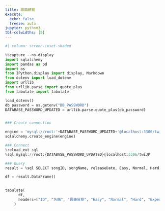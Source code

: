 ```yaml
---
title: 歌曲總覽
execute:
  echo: false
  freeze: auto
jupyter: python3
tbl-colwidths: [5]
---
```


<style>
    .cell-output{width: 100vw;}
    .anchorjs-link {
        display :none;
    }
</style>
<link rel="stylesheet" href="../projects/twi_JP/style.css">
<link rel="stylesheet" href="https://fonts.googleapis.com/icon?family=Material+Icons">
<link rel="stylesheet" href="https://fonts.googleapis.com/css2?family=Material+Symbols+Outlined:opsz,wght,FILL,GRAD@48,500,1,200" />
<link href="https://cdn.jsdelivr.net/npm/bootstrap@5.3.0-alpha3/dist/css/bootstrap.min.css" rel="stylesheet" integrity="sha384-KK94CHFLLe+nY2dmCWGMq91rCGa5gtU4mk92HdvYe+M/SXH301p5ILy+dN9+nJOZ" crossorigin="anonymous">



```python
#| column: screen-inset-shaded

%%capture --no-display
import sqlalchemy
import pandas as pd
import os
from IPython.display import display, Markdown
from dotenv import load_dotenv
import urllib
from urllib.parse import quote_plus
from tabulate import tabulate

load_dotenv()
db_password = os.getenv("DB_PASSWORD")
DATABASE_PASSWORD_UPDATED = urllib.parse.quote_plus(db_password)


### Create connection

engine = 'mysql://root:'+DATABASE_PASSWORD_UPDATED+'@localhost:3306/twiJP'
sqlalchemy.create_engine(engine)

### Connect
%reload_ext sql
%sql mysql://root:{DATABASE_PASSWORD_UPDATED}@localhost:3306/twiJP

### Query
result = %sql SELECT songID, songName, releaseDate, Easy, Normal, Hard, Expert, Master, unit, TIME_FORMAT(songLength, '%i:%s') songLength, comboE, comboN, comboH, comboEX, comboMA, lyric, compose, arrange FROM song ORDER BY songID

df = result.DataFrame()

    
tabulate(
      df, 
      headers=["ID", "名稱", "實裝日期", "Easy", "Normal", "Hard", "Expert", "Master", "團體", "時長", "Easy鍵數", "Normal鍵數", "Hard鍵數", "Expert鍵數", "Master鍵數", "作詞", "作曲", "編曲"], tablefmt="html", stralign="center", colalign="center", showindex=False
    )


```


<style>

  body {
        user-select: none;
        -webkit-user-select: none;
        -moz-user-select: none;
        -ms-user-select: none;
  }

  thead > tr > th {
    text-align: center !important;
  }
  tbody > tr > td {
    text-align: center !important;
  }

  th{
        background: hsl(154, 65%, 89%);
    }
    th:nth-child(1), th:nth-child(4), th:nth-child(5), th:nth-child(6), th:nth-child(7), th:nth-child(8), th:nth-child(11), th:nth-child(12), th:nth-child(13), th:nth-child(14), th:nth-child(15){
        width:3%;
    }
    th:nth-child(3){
        width:10%;
    }
    th:nth-child(2){
        width:20%;
    }
    th:nth-child(9){
        width:10%;
    }
    th:nth-child(10){
        width:5%;
    }

    tr:nth-of-type(2n){
        background: hsl(154, 55%, 95%);
    }

    @media (max-width: 650px){
        th {
            display:none;
        }

        td {
            display: grid;
            grid-template-columns:repeat(2, 1fr);
            justify-items: center;
        }

        td::before {
            font-weight : 900;
        }


        td:nth-child(1)::before {
            content:"ID";
        }
        td:nth-child(2)::before {
            content:"名稱";
        }
        td:nth-child(3)::before {
            content:"實裝日期";
        }
        td:nth-child(4)::before {
            content:"Easy";
        }
        td:nth-child(5)::before {
            content:"Normal";
        }
        td:nth-child(6)::before {
            content:"Hard";
        }
        td:nth-child(7)::before {
            content:"Expert";
        }
        td:nth-child(8)::before {
            content:"Master";
        }
        td:nth-child(9)::before {
            content:"團體";
        }
        td:nth-child(10)::before {
            content:"時長";
        }
        td:nth-child(11)::before {
            content:"Easy鍵數";
        }
        td:nth-child(12)::before {
            content:"Normal鍵數";
        }
        td:nth-child(13)::before {
            content:"Hard鍵數";
        }
        td:nth-child(14)::before {
            content:"Expert鍵數";
        }
        td:nth-child(15)::before {
            content:"Master鍵數";
        }
        td:nth-child(16)::before {
            content:"作詞";
        }
        td:nth-child(17)::before {
            content:"作曲";
        }
        td:nth-child(18)::before {
            content:"編曲";
        }

        td:first-child{
            padding-top:1rem;
        }
        td:last-child{
            padding-bottom:2rem;
        }
        img {
            margin: 0 !important;
        }
    }
    
</style>
<script>
  document.addEventListener('contextmenu', function (e) {
        e.preventDefault();
    });v
</script>
